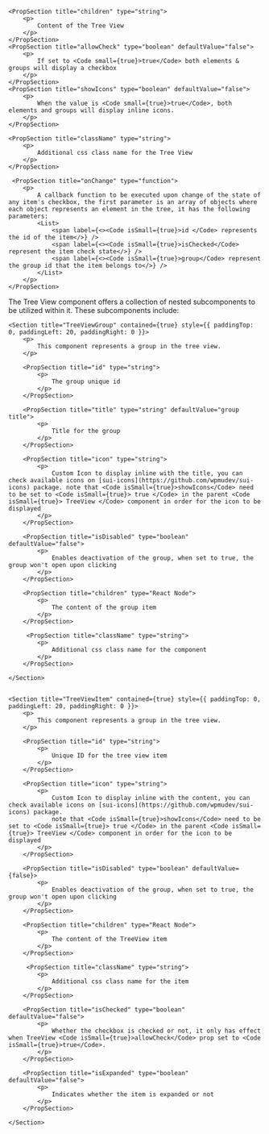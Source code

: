 
<PackageInstallGuide packageName="@wpmudev/sui-tree-view" />

<Section title="Props" border={true}>

    <PropSection title="children" type="string">
    	<p>
    		Content of the Tree View
    	</p>
    </PropSection>
    <PropSection title="allowCheck" type="boolean" defaultValue="false">
    	<p>
    		If set to <Code small={true}>true</Code> both elements & groups will display a checkbox
    	</p>
    </PropSection>
    <PropSection title="showIcons" type="boolean" defaultValue="false">
    	<p>
    		When the value is <Code small={true}>true</Code>, both elements and groups will display inline icons.
    	</p>
    </PropSection>

    <PropSection title="className" type="string">
    	<p>
    		Additional css class name for the Tree View
    	</p>
    </PropSection>

	 <PropSection title="onChange" type="function">
    	<p>
    		A callback function to be executed upon change of the state of any item's checkbox, the first parameter is an array of objects where each object represents an element in the tree, it has the following parameters:  
			<List>
				<span label={<><Code isSmall={true}>id </Code> represents the id of the item</>} />
				<span label={<><Code isSmall={true}>isChecked</Code> represent the item check state</>} />
				<span label={<><Code isSmall={true}>group</Code> represent the group id that the item belongs to</>} />
			</List>
		</p>
    </PropSection>

</Section>

<Section
	title="Sub Components"
	contained={true}
	style={{ paddingTop: 30, paddingBottom: 0 }}
>
		<p>The Tree View component offers a collection of nested subcomponents to be utilized within it. These subcomponents include:</p>

    <Section title="TreeViewGroup" contained={true} style={{ paddingTop: 0, paddingLeft: 20, paddingRight: 0 }}>
    	<p>
    		This component represents a group in the tree view.
    	</p>

		<PropSection title="id" type="string">
    		<p>
    			The group unique id
    		</p>
    	</PropSection>

    	<PropSection title="title" type="string" defaultValue="group title">
    		<p>
    			Title for the group
    		</p>
    	</PropSection>

    	<PropSection title="icon" type="string">
    		<p>
    			Custom Icon to display inline with the title, you can check available icons on [sui-icons](https://github.com/wpmudev/sui-icons) package. note that <Code isSmall={true}>showIcons</Code> need to be set to <Code isSmall={true}> true </Code> in the parent <Code isSmall={true}> TreeView </Code> component in order for the icon to be displayed
    		</p>
    	</PropSection>

    	<PropSection title="isDisabled" type="boolean" defaultValue="false">
    		<p>
    			Enables deactivation of the group, when set to true, the group won't open upon clicking
    		</p>
    	</PropSection>

    	<PropSection title="children" type="React Node">
    		<p>
    			The content of the group item
    		</p>
    	</PropSection>

    	 <PropSection title="className" type="string">
    		<p>
    			Additional css class name for the component
    		</p>
    	</PropSection>

    </Section>


    <Section title="TreeViewItem" contained={true} style={{ paddingTop: 0, paddingLeft: 20, paddingRight: 0 }}>
    	<p>
    		This component represents a group in the tree view.
    	</p>

    	<PropSection title="id" type="string">
    		<p>
    			Unique ID for the tree view item
    		</p>
    	</PropSection>

    	<PropSection title="icon" type="string">
    		<p>
    			Custom Icon to display inline with the content, you can check available icons on [sui-icons](https://github.com/wpmudev/sui-icons) package.
    			note that <Code isSmall={true}>showIcons</Code> need to be set to <Code isSmall={true}> true </Code> in the parent <Code isSmall={true}> TreeView </Code> component in order for the icon to be displayed
    		</p>
    	</PropSection>

    	<PropSection title="isDisabled" type="boolean" defaultValue={false}>
    		<p>
    			Enables deactivation of the group, when set to true, the group won't open upon clicking
    		</p>
    	</PropSection>

    	<PropSection title="children" type="React Node">
    		<p>
    			The content of the TreeView item
    		</p>
    	</PropSection>

    	 <PropSection title="className" type="string">
    		<p>
    			Additional css class name for the item
    		</p>
    	</PropSection>

		<PropSection title="isChecked" type="boolean" defaultValue="false">
    		<p>
    			Whether the checkbox is checked or not, it only has effect when TreeView <Code isSmall={true}>allowCheck</Code> prop set to <Code isSmall={true}>true</Code>. 
    		</p>
    	</PropSection>

		<PropSection title="isExpanded" type="boolean" defaultValue="false">
    		<p>
    			Indicates whether the item is expanded or not
    		</p>
    	</PropSection>

    </Section>

</Section>

<CommonPropsNotice />